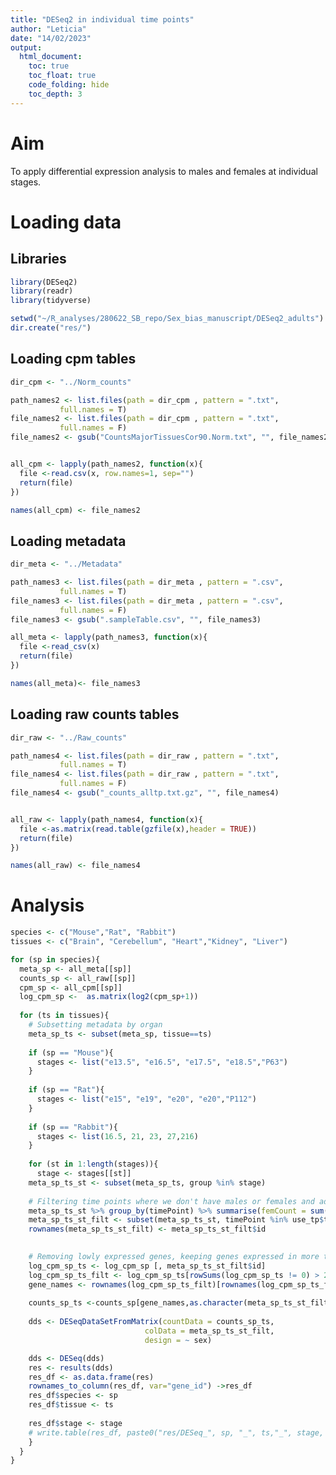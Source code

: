 ```yaml
---
title: "DESeq2 in individual time points"
author: "Leticia"
date: "14/02/2023"
output: 
  html_document: 
    toc: true
    toc_float: true
    code_folding: hide
    toc_depth: 3
---
```


# Aim

To apply differential expression analysis to males and females at individual stages.

# Loading data

## Libraries

```r
library(DESeq2)
library(readr)
library(tidyverse)

setwd("~/R_analyses/280622_SB_repo/Sex_bias_manuscript/DESeq2_adults")
dir.create("res/")
```


## Loading cpm tables

```r
dir_cpm <- "../Norm_counts"

path_names2 <- list.files(path = dir_cpm , pattern = ".txt",
           full.names = T)
file_names2 <- list.files(path = dir_cpm , pattern = ".txt",
           full.names = F)
file_names2 <- gsub("CountsMajorTissuesCor90.Norm.txt", "", file_names2)


all_cpm <- lapply(path_names2, function(x){
  file <-read.csv(x, row.names=1, sep="")
  return(file)
})

names(all_cpm) <- file_names2
```

## Loading metadata

```r
dir_meta <- "../Metadata"

path_names3 <- list.files(path = dir_meta , pattern = ".csv",
           full.names = T)
file_names3 <- list.files(path = dir_meta , pattern = ".csv",
           full.names = F)
file_names3 <- gsub(".sampleTable.csv", "", file_names3)

all_meta <- lapply(path_names3, function(x){
  file <-read_csv(x)
  return(file)
})

names(all_meta)<- file_names3

```


## Loading raw counts tables

```r
dir_raw <- "../Raw_counts"

path_names4 <- list.files(path = dir_raw , pattern = ".txt",
           full.names = T)
file_names4 <- list.files(path = dir_raw , pattern = ".txt",
           full.names = F)
file_names4 <- gsub("_counts_alltp.txt.gz", "", file_names4)


all_raw <- lapply(path_names4, function(x){
  file <-as.matrix(read.table(gzfile(x),header = TRUE))
  return(file)
})

names(all_raw) <- file_names4
```

# Analysis

```r
species <- c("Mouse","Rat", "Rabbit")
tissues <- c("Brain", "Cerebellum", "Heart","Kidney", "Liver")

for (sp in species){
  meta_sp <- all_meta[[sp]]
  counts_sp <- all_raw[[sp]]
  cpm_sp <- all_cpm[[sp]]
  log_cpm_sp <-  as.matrix(log2(cpm_sp+1))
  
  for (ts in tissues){
    # Subsetting metadata by organ 
    meta_sp_ts <- subset(meta_sp, tissue==ts)
    
    if (sp == "Mouse"){
      stages <- list("e13.5", "e16.5", "e17.5", "e18.5","P63")
    }
    
    if (sp == "Rat"){
      stages <- list("e15", "e19", "e20", "e20","P112")
    }
    
    if (sp == "Rabbit"){
      stages <- list(16.5, 21, 23, 27,216)
    }
  
    for (st in 1:length(stages)){
      stage <- stages[[st]]
    meta_sp_ts_st <- subset(meta_sp_ts, group %in% stage)
    
    # Filtering time points where we don't have males or females and adding numbers to the replicates
    meta_sp_ts_st %>% group_by(timePoint) %>% summarise(femCount = sum(sex == "Female"), maleCount = sum(sex == "Male"))%>% filter(femCount != 0 & maleCount != 0)%>% dplyr::select(timePoint)->use_tp
    meta_sp_ts_st_filt <- subset(meta_sp_ts_st, timePoint %in% use_tp$timePoint)
    rownames(meta_sp_ts_st_filt) <- meta_sp_ts_st_filt$id
  

    # Removing lowly expressed genes, keeping genes expressed in more than 2 sample along time course 
    log_cpm_sp_ts <- log_cpm_sp [, meta_sp_ts_st_filt$id]
    log_cpm_sp_ts_filt <- log_cpm_sp_ts[rowSums(log_cpm_sp_ts != 0) > 2, ]
    gene_names <- rownames(log_cpm_sp_ts_filt)[rownames(log_cpm_sp_ts_filt) %in% rownames(counts_sp)]
    
    counts_sp_ts <-counts_sp[gene_names,as.character(meta_sp_ts_st_filt$id)]
    
    dds <- DESeqDataSetFromMatrix(countData = counts_sp_ts,
                              colData = meta_sp_ts_st_filt,
                              design = ~ sex)

    dds <- DESeq(dds)
    res <- results(dds)
    res_df <- as.data.frame(res)
    rownames_to_column(res_df, var="gene_id") ->res_df
    res_df$species <- sp
    res_df$tissue <- ts
  
    res_df$stage <- stage
    # write.table(res_df, paste0("res/DESeq_", sp, "_", ts,"_", stage, ".txt"), sep="\t", col.names = T, row.names =F, quote=F) 
    }
  }
}

```

